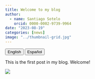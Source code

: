 ```yaml
---
title: Welcome to my blog
author:
  - name: Santiago Sotelo
    orcid: 0000-0002-9739-9964
date: "2023-08-19"
categories: [news]
image: "../thumbnail-grid.jpg"
---
```


<a href="index.html"> <button type="button" class="btn btn-primary me-md-2 btn-sm">English</button></a> <a href="../es/index.html"><button type="button" class="btn btn-secondary me-md-2 btn-sm">Español</button></a>

This is the first post in my blog. Welcome!

![](thumbnail.jpg)
